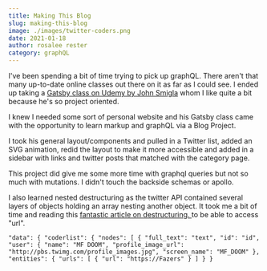 ```yaml
---
title: Making This Blog
slug: making-this-blog
image: ./images/twitter-coders.png
date: 2021-01-18
author: rosalee rester
category: graphQL
---
```



I've been spending a bit of time trying to pick up graphQL. There aren't that many up-to-date online classes out there on it as far as I could see. I ended up taking a [Gatsby class on Udemy by John Smigla](https://www.udemy.com/share/101ZimAkEbcFZTTQ==/) whom I like quite a bit because he's so project oriented.

I knew I needed some sort of personal website and his Gatsby class came with the opportunity to learn markup and graphQL via a Blog Project.

I took his general layout/components and pulled in a Twitter list, added an SVG animation, redid the layout to make it more accessible and added in a sidebar with links and twitter posts that matched with the category page.

This project did give me some more time with graphql queries but not so much with mutations. I didn't touch the backside schemas or apollo.

I also learned nested destructuring as the twitter API contained several layers of objects holding an array nesting another object. It took me a bit of time and reading this [fantastic article on destructuring. ](https://codeburst.io/es6-destructuring-the-complete-guide-7f842d08b98f) to be able to access "url".

`"data": { "coderlist": { "nodes": [ { "full_text": "text", "id": "id", "user": { "name": "MF DOOM", "profile_image_url": "http://pbs.twimg.com/profile_images.jpg", "screen_name": "MF_DOOM" }, "entities": { "urls": [ { "url": "https://Fazers" } ] } }`

